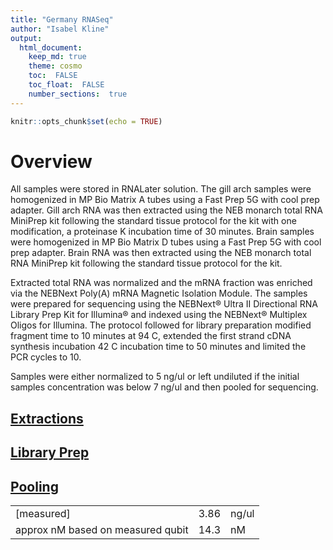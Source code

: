 ```yaml
---
title: "Germany RNASeq"
author: "Isabel Kline"
output:  
  html_document:
    keep_md: true
    theme: cosmo
    toc:  FALSE
    toc_float:  FALSE
    number_sections:  true
---
```


```r
knitr::opts_chunk$set(echo = TRUE)
```

# Overview

All samples were stored in RNALater solution. The gill arch samples were homogenized in MP Bio Matrix A tubes using a Fast Prep 5G with cool prep adapter. Gill arch RNA was then extracted using the NEB monarch total RNA MiniPrep kit following the standard tissue protocol for the kit with one modification, a proteinase K incubation time of 30 minutes. Brain samples were homogenized in MP Bio Matrix D tubes using a Fast Prep 5G with cool prep adapter. Brain RNA was then extracted using the NEB monarch total RNA MiniPrep kit following the standard tissue protocol for the kit.

Extracted total RNA was normalized and the mRNA fraction was enriched via the NEBNext Poly(A) mRNA Magnetic Isolation Module. The samples were prepared for sequencing using the NEBNext® Ultra II Directional RNA Library Prep Kit for Illumina® and indexed using the NEBNext® Multiplex Oligos for Illumina. The protocol followed for library preparation modified fragment time to 10 minutes at 94 C, extended the first strand cDNA synthesis incubation 42 C incubation time to 50 minutes and limited the PCR cycles to 10. 

Samples were either normalized to 5 ng/ul or left undiluted if the initial samples concentration was below 7 ng/ul and then pooled for sequencing.

## [Extractions](https://isabel-kline.github.io/Kelley_Lab_Notebook/Germany_RNASeq_Extractions.html)

## [Library Prep](https://isabel-kline.github.io/Kelley_Lab_Notebook/Germany_RNASeq_Libraries.html#1_Summary)

## [Pooling](https://isabel-kline.github.io/Kelley_Lab_Notebook/Germany_RNASeq_Pooling.html#1_Summary)

|                                   |      |       |
|-----------------------------------|------|-------|
| [measured]                        | 3.86 | ng/ul |
| approx nM based on measured qubit | 14.3 | nM    |
